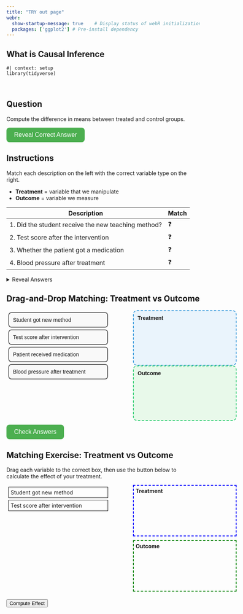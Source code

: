 ```yaml
---
title: "TRY out page"
webr:  
  show-startup-message: true    # Display status of webR initialization
  packages: ['ggplot2'] # Pre-install dependency
---
```


## What is Causal Inference


```webr-r
#| context: setup
library(tidyverse)
```

<br>

## Question

Compute the difference in means between treated and control groups.

<!-- Stylish Reveal Button -->
<style>
.reveal-btn {
  background-color: #4CAF50; /* green */
  color: white;
  padding: 10px 20px;
  border: none;
  border-radius: 8px;
  cursor: pointer;
  font-size: 16px;
  transition: background-color 0.3s, transform 0.2s;
}

.reveal-btn:hover {
  background-color: #45a049;  /* darker green on hover */
  transform: scale(1.05);     /* slight grow effect */
}

.reveal-btn:active {
  transform: scale(0.98);     /* shrink a little when clicked */
}
</style>

<button class="reveal-btn" onclick="document.getElementById('answer1').style.display='block'">
Reveal Correct Answer
</button>

<div id="answer1" style="display:none; margin-top:10px; padding:10px; border-left:4px solid #4CAF50; background:#f0fff0; border-radius:5px;">
💡 <strong>Answer:</strong> The difference in means is approximately <strong>2.1</strong> — same as the regression coefficient on <code>z</code>.
</div>







## Instructions

Match each description on the left with the correct variable type on the right.  

- **Treatment** = variable that we manipulate  
- **Outcome** = variable we measure

| Description | Match |
|-------------|-------|
| 1. Did the student receive the new teaching method? | ❓ |
| 2. Test score after the intervention | ❓ |
| 3. Whether the patient got a medication | ❓ |
| 4. Blood pressure after treatment | ❓ |

<details>
<summary>Reveal Answers</summary>

| Description | Answer |
|-------------|-------|
| 1. Did the student receive the new teaching method? | Treatment |
| 2. Test score after the intervention | Outcome |
| 3. Whether the patient got a medication | Treatment |
| 4. Blood pressure after treatment | Outcome |

</details>

## Drag-and-Drop Matching: Treatment vs Outcome










<div class="drag-exercise" {=html} style="font-family:sans-serif;">
  <style>
    /* Draggable items */
    .drag-item {
      padding: 10px;
      margin: 5px;
      border: 2px solid #555;
      border-radius: 8px;
      background-color: #f9f9f9;
      cursor: grab;
      transition: background-color 0.2s, transform 0.1s;
    }
    .drag-item:active {
      transform: scale(0.98);
      background-color: #e0e0e0;
    }

    /* Droppable boxes */
    .drop-box {
      min-height: 120px;
      border: 2px dashed #555;
      border-radius: 10px;
      padding: 10px;
      overflow:auto;
      display:flex;
      flex-direction: column;
      gap:5px;
      background-color: #f0f8ff;
      transition: background-color 0.2s;
    }
    .drop-box.treatment { border-color: #3498db; background-color:#eaf4fc;}
    .drop-box.outcome   { border-color: #2ecc71; background-color:#e8f9ea;}
    .drop-box.highlight { background-color: #fffae6; }

    /* Layout */
    #drag-container { display:flex; justify-content:space-between; width:600px; }
    #left { width:45%; }
    #right { width:45%; }

    /* Button */
    .check-btn {
      background-color: #4CAF50;
      color: white;
      padding: 10px 20px;
      border: none;
      border-radius: 8px;
      cursor: pointer;
      font-size: 16px;
      transition: background-color 0.3s, transform 0.2s;
      margin-top:10px;
    }
    .check-btn:hover { background-color: #45a049; transform: scale(1.05);}
    .check-btn:active { transform: scale(0.98);}
  </style>

  <div id="drag-container">
    <!-- Left column: draggable items -->
    <div id="left">
      <div draggable="true" id="item1" class="drag-item">Student got new method</div>
      <div draggable="true" id="item2" class="drag-item">Test score after intervention</div>
      <div draggable="true" id="item3" class="drag-item">Patient received medication</div>
      <div draggable="true" id="item4" class="drag-item">Blood pressure after treatment</div>
    </div>

    <!-- Right column: droppable boxes -->
    <div id="right">
      <div id="treatment" class="drop-box treatment" ondrop="drop(event)" ondragover="allowDrop(event)">
        <strong>Treatment</strong>
      </div>
      <div id="outcome" class="drop-box outcome" ondrop="drop(event)" ondragover="allowDrop(event)">
        <strong>Outcome</strong>
      </div>
    </div>
  </div>

  <button class="check-btn" onclick="checkAnswer()">Check Answers</button>
  <div id="result" style="margin-top:10px; font-weight:bold;"></div>

  <script>
    function allowDrop(ev) {
      ev.preventDefault();
      // only allow drop if target is a drop-box
      if (!ev.target.classList.contains('drop-box')) return false;
    }

    function drag(ev) {
      ev.dataTransfer.setData("text", ev.target.id);
    }

    function drop(ev) { 
      ev.preventDefault(); 
      let target = ev.target;
      // make sure we drop into the correct box (not another item)
      while(!target.classList.contains('drop-box')) {
        target = target.parentElement;
      }
      target.appendChild(document.getElementById(ev.dataTransfer.getData("text"))); 
    }

    // Attach dragstart event
    document.querySelectorAll('#left .drag-item').forEach(div => div.addEventListener('dragstart', drag));

    function checkAnswer() {
      let correct = { "item1":"treatment", "item2":"outcome", "item3":"treatment", "item4":"outcome" };
      let score = 0;
      for (let item in correct) {
        let parentId = document.getElementById(item).parentElement.id;
        if(parentId === correct[item]) { score += 1; }
      }
      document.getElementById('result').innerText = "You got " + score + " out of 4 correct!";
    }
  </script>
</div>


## Matching Exercise: Treatment vs Outcome

Drag each variable to the correct box, then use the button below to calculate the effect of your treatment.

<div {=html} style="display:flex; justify-content:space-between; width:600px; margin-bottom:20px;">
  <div id="left" style="width:45%;">
    <div draggable="true" id="var1" style="padding:5px; margin:5px; border:1px solid black;">Student got new method</div>
    <div draggable="true" id="var2" style="padding:5px; margin:5px; border:1px solid black;">Test score after intervention</div>
  </div>
  <div id="right" style="width:45%;">
    <div id="treatment" ondrop="drop(event)" ondragover="allowDrop(event)" style="height:120px; border:2px dashed blue; margin-bottom:10px; padding:5px;">
      <strong>Treatment</strong>
    </div>
    <div id="outcome" ondrop="drop(event)" ondragover="allowDrop(event)" style="height:120px; border:2px dashed green; padding:5px;">
      <strong>Outcome</strong>
    </div>
  </div>
</div>

<button onclick="computeEffect()">Compute Effect</button>
<div id="effectResult" style="margin-top:10px;"></div>

<script>
function allowDrop(ev) { ev.preventDefault(); }
function drag(ev) { ev.dataTransfer.setData("text", ev.target.id); }
function drop(ev) { ev.preventDefault(); ev.target.appendChild(document.getElementById(ev.dataTransfer.getData("text"))); }

// attach drag events
document.querySelectorAll('#left div').forEach(div => div.addEventListener('dragstart', drag));

function computeEffect() {
  // find which div is in treatment/outcome boxes
  let treatment = document.getElementById("treatment").children[1]?.innerText || "";
  let outcome   = document.getElementById("outcome").children[1]?.innerText || "";
  
  if(treatment === "" || outcome === "") {
    document.getElementById("effectResult").innerText = "Please drag one variable into each box!";
    return;
  }

  // Call webR to compute difference in means
  const rCode = `
df <- data.frame(
  student = 1:20,
  treatment = rbinom(20,1,0.5),
  score = 5 + 2*treatment + rnorm(20)
)
mean(df$score[df$treatment==1]) - mean(df$score[df$treatment==0])
  `;
  webr.evalR(rCode).then(res => {
    document.getElementById("effectResult").innerText = "Estimated effect (difference in means): " + res;
  });
}
</script>
